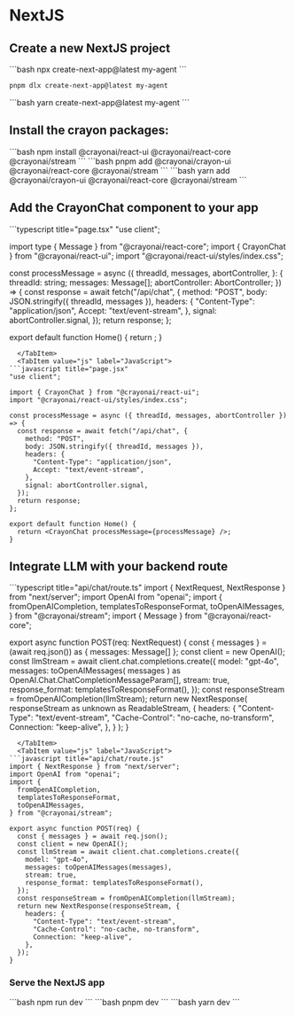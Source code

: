 
# NextJS

## Create a new NextJS project
<Tabs groupId="js-package-manager">
  <TabItem value="npm" label="npm">
  ```bash
  npx create-next-app@latest my-agent
  ```
  </TabItem>
  <TabItem value="pnpm" label="pnpm">

  ```bash
  pnpm dlx create-next-app@latest my-agent
  ```
  </TabItem>

  <TabItem value="yarn" label="yarn">
  ```bash
  yarn create-next-app@latest my-agent
  ```
  </TabItem>
</Tabs>

## Install the crayon packages:

<Tabs groupId="js-package-manager">
  <TabItem value="npm" label="npm">
```bash
npm install @crayonai/react-ui @crayonai/react-core @crayonai/stream
```
  </TabItem>
  <TabItem value="pnpm" label="pnpm">
```bash
pnpm add @crayonai/crayon-ui @crayonai/react-core @crayonai/stream
```
  </TabItem>
  <TabItem value="yarn" label="yarn">
```bash
yarn add @crayonai/crayon-ui @crayonai/react-core @crayonai/stream
```
  </TabItem>
</Tabs>


## Add the CrayonChat component to your app

<Tabs groupId="frontend-lang">
  <TabItem value="ts" label="TypeScript">
```typescript title="page.tsx"
"use client";

import type { Message } from "@crayonai/react-core";
import { CrayonChat } from "@crayonai/react-ui";
import "@crayonai/react-ui/styles/index.css";

const processMessage = async ({
  threadId,
  messages,
  abortController,
}: {
  threadId: string;
  messages: Message[];
  abortController: AbortController;
}) => {
  const response = await fetch("/api/chat", {
    method: "POST",
    body: JSON.stringify({ threadId, messages }),
    headers: {
      "Content-Type": "application/json",
      Accept: "text/event-stream",
    },
    signal: abortController.signal,
  });
  return response;
};

export default function Home() {
  return <CrayonChat processMessage={processMessage} />;
}
```
  </TabItem>
  <TabItem value="js" label="JavaScript">
```javascript title="page.jsx"
"use client";

import { CrayonChat } from "@crayonai/react-ui";
import "@crayonai/react-ui/styles/index.css";

const processMessage = async ({ threadId, messages, abortController }) => {
  const response = await fetch("/api/chat", {
    method: "POST",
    body: JSON.stringify({ threadId, messages }),
    headers: {
      "Content-Type": "application/json",
      Accept: "text/event-stream",
    },
    signal: abortController.signal,
  });
  return response;
};

export default function Home() {
  return <CrayonChat processMessage={processMessage} />;
}
```
  </TabItem>
</Tabs>

## Integrate LLM with your backend route

<Tabs groupId="backend-lang">
  <TabItem value="ts" label="TypeScript">
```typescript title="api/chat/route.ts"
import { NextRequest, NextResponse } from "next/server";
import OpenAI from "openai";
import {
  fromOpenAICompletion,
  templatesToResponseFormat,
  toOpenAIMessages,
} from "@crayonai/stream";
import { Message } from "@crayonai/react-core";

export async function POST(req: NextRequest) {
  const { messages } = (await req.json()) as { messages: Message[] };
  const client = new OpenAI();
  const llmStream = await client.chat.completions.create({
    model: "gpt-4o",
    messages: toOpenAIMessages(
      messages
    ) as OpenAI.Chat.ChatCompletionMessageParam[],
    stream: true,
    response_format: templatesToResponseFormat(),
  });
  const responseStream = fromOpenAICompletion(llmStream);
  return new NextResponse(
    responseStream as unknown as ReadableStream<Uint8Array>,
    {
      headers: {
        "Content-Type": "text/event-stream",
        "Cache-Control": "no-cache, no-transform",
        Connection: "keep-alive",
      },
    }
  );
}
```
  </TabItem>
  <TabItem value="js" label="JavaScript">
```javascript title="api/chat/route.js"
import { NextResponse } from "next/server";
import OpenAI from "openai";
import {
  fromOpenAICompletion,
  templatesToResponseFormat,
  toOpenAIMessages,
} from "@crayonai/stream";

export async function POST(req) {
  const { messages } = await req.json();
  const client = new OpenAI();
  const llmStream = await client.chat.completions.create({
    model: "gpt-4o",
    messages: toOpenAIMessages(messages),
    stream: true,
    response_format: templatesToResponseFormat(),
  });
  const responseStream = fromOpenAICompletion(llmStream);
  return new NextResponse(responseStream, {
    headers: {
      "Content-Type": "text/event-stream",
      "Cache-Control": "no-cache, no-transform",
      Connection: "keep-alive",
    },
  });
}
```
  </TabItem>
</Tabs>

### Serve the NextJS app

<Tabs groupId="js-package-manager">
  <TabItem value="npm" label="npm">
  ```bash
  npm run dev
    ```
  </TabItem>
  <TabItem value="pnpm" label="pnpm">
  ```bash
  pnpm dev
  ```
  </TabItem>
  <TabItem value="yarn" label="yarn">
  ```bash
  yarn dev
  ```
  </TabItem>
</Tabs>
